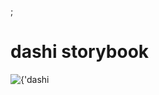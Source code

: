 
<Meta title="dashi storybook" />;

<h1 className="title">dashi storybook</h1>

<div className="logo-box">
    <img
        src={Logo}
        width={200}
        height={200}
        alt={'dashi logo'}
    />
</div>

<style>
    {`
    .title {
      text-align: center;
      font-size: 30px;
      margin-bottom: 50px;
    }
    .logo-box {
      display: flex;
      justify-content: center;
    }
  `}
</style>